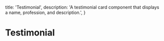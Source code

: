   title: 'Testimonial',
  description:
    'A testimonial card component that displays a name, profession, and description.',
}

# Testimonial

<ComponentPreview path="components/testimonial/AvatarTestimonial" />
<ComponentPreview
  path="components/testimonial/TestimonialCarousel"
  usingFramer
/>
<ComponentPreview path="components/testimonial/TestimonialGrid" />
